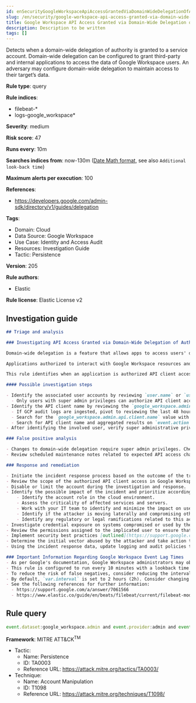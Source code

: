 ```yaml
---
id: enSecurityGoogleWorkspaceApiAccessGrantedViaDomainWideDelegationOfAuthority
slug: /en/security/google-workspace-api-access-granted-via-domain-wide-delegation-of-authority
title: Google Workspace API Access Granted via Domain-Wide Delegation of Authority
description: Description to be written
tags: []
---
```


<div id="google-workspace-api-access-granted-via-domain-wide-delegation-of-authority"></div>

Detects when a domain-wide delegation of authority is granted to a service account. Domain-wide delegation can be configured to grant third-party and internal applications to access the data of Google Workspace users. An adversary may configure domain-wide delegation to maintain access to their target’s data.

**Rule type**: query

**Rule indices**: 

* filebeat-*
* logs-google_workspace*

**Severity**: medium

**Risk score**: 47

**Runs every**: 10m

**Searches indices from**: now-130m ([Date Math format](((ref))/common-options.html#date-math), see also <DocLink id="enSecurityRulesUiCreate" section="set-the-rules-schedule">`Additional look-back time`</DocLink>)

**Maximum alerts per execution**: 100

**References**: 

* https://developers.google.com/admin-sdk/directory/v1/guides/delegation

**Tags**: 

* Domain: Cloud
* Data Source: Google Workspace
* Use Case: Identity and Access Audit
* Resources: Investigation Guide
* Tactic: Persistence

**Version**: 205

**Rule authors**: 

* Elastic

**Rule license**: Elastic License v2

## Investigation guide

```markdown
## Triage and analysis

### Investigating API Access Granted via Domain-Wide Delegation of Authority

Domain-wide delegation is a feature that allows apps to access users' data across an organization's Google Workspace environment. Only super admins can manage domain-wide delegation, and they must specify each API scope that the application can access. Google Workspace services all have APIs that can be interacted with after domain-wide delegation is established with an OAuth2 client ID of the application. Typically, GCP service accounts and applications are created where the Google Workspace APIs are enabled, thus allowing the application to access resources and services in Google Workspace.

Applications authorized to interact with Google Workspace resources and services through APIs have a wide range of capabilities depending on the scopes applied. If the principle of least privilege (PoLP) is not practiced when setting API scopes, threat actors could abuse additional privileges if the application is compromised. New applications created and given API access could indicate an attempt by a threat actor to register their malicious application with the Google Workspace domain in an attempt to establish a command and control foothold.

This rule identifies when an application is authorized API client access.

#### Possible investigation steps

- Identify the associated user accounts by reviewing `user.name` or `user.email` fields in the alert.
  - Only users with super admin privileges can authorize API client access.
- Identify the API client name by reviewing the `google_workspace.admin.api.client.name` field in the alert.
  - If GCP audit logs are ingested, pivot to reviewing the last 48 hours of activity related to the service account ID.
  - Search for the `google_workspace.admin.api.client.name` value with wildcards in the `gcp.audit.resource_name` field.
  - Search for API client name and aggregated results on `event.action` to determine what the service account is being used for in GWS.
- After identifying the involved user, verify super administrative privileges to access domain-wide delegation settings.

### False positive analysis

- Changes to domain-wide delegation require super admin privileges. Check with the user to ensure these changes were expected.
- Review scheduled maintenance notes related to expected API access changes.

### Response and remediation

- Initiate the incident response process based on the outcome of the triage.
- Review the scope of the authorized API client access in Google Workspace.
- Disable or limit the account during the investigation and response.
- Identify the possible impact of the incident and prioritize accordingly; the following actions can help you gain context:
    - Identify the account role in the cloud environment.
    - Assess the criticality of affected services and servers.
    - Work with your IT team to identify and minimize the impact on users.
    - Identify if the attacker is moving laterally and compromising other accounts, servers, or services.
    - Identify any regulatory or legal ramifications related to this activity.
- Investigate credential exposure on systems compromised or used by the attacker to ensure all compromised accounts are identified. Reset passwords or delete API keys as needed to revoke the attacker's access to the environment. Work with your IT teams to minimize the impact on business operations during these actions.
- Review the permissions assigned to the implicated user to ensure that the least privilege principle is being followed.
- Implement security best practices [outlined](https://support.google.com/a/answer/7587183) by Google.
- Determine the initial vector abused by the attacker and take action to prevent reinfection via the same vector.
- Using the incident response data, update logging and audit policies to improve the mean time to detect (MTTD) and the mean time to respond (MTTR).

### Important Information Regarding Google Workspace Event Lag Times
- As per Google's documentation, Google Workspace administrators may observe lag times ranging from minutes up to 3 days between the time of an event's occurrence and the event being visible in the Google Workspace admin/audit logs.
- This rule is configured to run every 10 minutes with a lookback time of 130 minutes.
- To reduce the risk of false negatives, consider reducing the interval that the Google Workspace (formerly G Suite) Filebeat module polls Google's reporting API for new events.
- By default, `var.interval` is set to 2 hours (2h). Consider changing this interval to a lower value, such as 10 minutes (10m).
- See the following references for further information:
  - https://support.google.com/a/answer/7061566
  - https://www.elastic.co/guide/en/beats/filebeat/current/filebeat-module-google_workspace.html
```

## Rule query

```js
event.dataset:google_workspace.admin and event.provider:admin and event.category:iam and event.action:AUTHORIZE_API_CLIENT_ACCESS

```

**Framework**: MITRE ATT&CK<sup>TM</sup>

* Tactic:
    * Name: Persistence
    * ID: TA0003
    * Reference URL: https://attack.mitre.org/tactics/TA0003/
* Technique:
    * Name: Account Manipulation
    * ID: T1098
    * Reference URL: https://attack.mitre.org/techniques/T1098/

